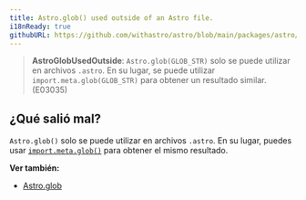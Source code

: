 ```yaml
---
title: Astro.glob() used outside of an Astro file.
i18nReady: true
githubURL: https://github.com/withastro/astro/blob/main/packages/astro/src/core/errors/errors-data.ts
---
```


> **AstroGlobUsedOutside**: `Astro.glob(GLOB_STR)` solo se puede utilizar en archivos `.astro`. En su lugar, se puede utilizar `import.meta.glob(GLOB_STR)` para obtener un resultado similar. (E03035)

## ¿Qué salió mal?
`Astro.glob()` solo se puede utilizar en archivos `.astro`. En su lugar, puedes usar [`import.meta.glob()`](https://vitejs.dev/guide/features.html#glob-import) para obtener el mismo resultado.

**Ver también:**
-  [Astro.glob](/en/reference/api-reference/#astroglob)

